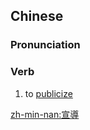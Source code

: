 {{also|宣导}}
==Chinese==
{{zh-forms|s=宣导}}

===Pronunciation===
{{zh-pron
|m=xuāndǎo
|c=syun1 dou6
|mn=soan-tō
|cat=v
}}

===Verb===
{{zh-verb}}

# to [[publicize]]

[[zh-min-nan:宣導]]